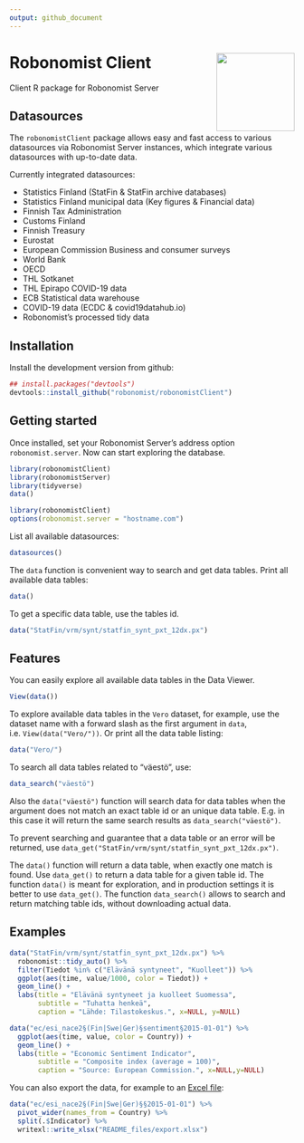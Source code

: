 ```yaml
---
output: github_document
---
```


# Robonomist Client <a href='https://robonomist.com'><img src='man/figures/logo.png' align="right" height="138.5" /></a>

Client R package for Robonomist Server

## Datasources

The `robonomistClient` package allows easy and fast access to various datasources via Robonomist Server instances, which integrate various datasources with up-to-date data.

Currently integrated datasources:

* Statistics Finland (StatFin & StatFin archive databases)
* Statistics Finland municipal data (Key figures & Financial data)
* Finnish Tax Administration
* Customs Finland
* Finnish Treasury
* Eurostat
* European Commission Business and consumer surveys
* World Bank
* OECD
* THL Sotkanet
* THL Epirapo COVID-19 data
* ECB Statistical data warehouse
* COVID-19 data (ECDC & covid19datahub.io)
* Robonomist's processed tidy data

## Installation

Install the development version from github:

```r
## install.packages("devtools")
devtools::install_github("robonomist/robonomistClient")
```

## Getting started

Once installed, set your Robonomist Server's address option `robonomist.server`. Now can start exploring the database. 

```r
library(robonomistClient)
library(robonomistServer)
library(tidyverse)
data()
```

```r
library(robonomistClient)
options(robonomist.server = "hostname.com")
```

List all available datasources:
```r
datasources()
```

The `data` function is convenient way to search and get data tables. Print all available data tables:
```r
data()
```

To get a specific data table, use the tables id.
```r
data("StatFin/vrm/synt/statfin_synt_pxt_12dx.px")
```


## Features

You can easily explore all available data tables in the Data Viewer.
```r
View(data())
```

To explore available data tables in the `Vero` dataset, for example, use the dataset name with a forward slash as the first argument in `data`, i.e.  `View(data("Vero/"))`. Or print all the data table listing:
```r
data("Vero/")
```

To search all data tables related to "väestö", use:
```r
data_search("väestö")
```

Also the `data("väestö")` function will search data for data tables when the argument does not match an exact table id or an unique data table. E.g. in this case it will return the same search results as `data_search("väestö")`.

To prevent searching and guarantee that a data table or an error will be returned, use `data_get("StatFin/vrm/synt/statfin_synt_pxt_12dx.px")`.

The `data()` function will return a data table, when exactly one match is found. Use `data_get()` to return a data table for a given table id. The function `data()` is meant for exploration, and in production settings it is better to use `data_get()`. The function `data_search()` allows to search and return matching table ids, without downloading actual data.

## Examples

```r
data("StatFin/vrm/synt/statfin_synt_pxt_12dx.px") %>%
  robonomist::tidy_auto() %>%
  filter(Tiedot %in% c("Elävänä syntyneet", "Kuolleet")) %>%
  ggplot(aes(time, value/1000, color = Tiedot)) +
  geom_line() +
  labs(title = "Elävänä syntyneet ja kuolleet Suomessa",
       subtitle = "Tuhatta henkeä",
       caption = "Lähde: Tilastokeskus.", x=NULL, y=NULL)

```

```r
data("ec/esi_nace2§(Fin|Swe|Ger)§sentiment§2015-01-01") %>%
  ggplot(aes(time, value, color = Country)) +
  geom_line() +
  labs(title = "Economic Sentiment Indicator",
       subtitle = "Composite index (average = 100)",
       caption = "Source: European Commission.", x=NULL,y=NULL)
```

You can also export the data, for example to an [Excel file](../blob/main/README_files/export.xlsx):

```r
data("ec/esi_nace2§(Fin|Swe|Ger)§§2015-01-01") %>%
  pivot_wider(names_from = Country) %>%
  split(.$Indicator) %>%
  writexl::write_xlsx("README_files/export.xlsx")
```

